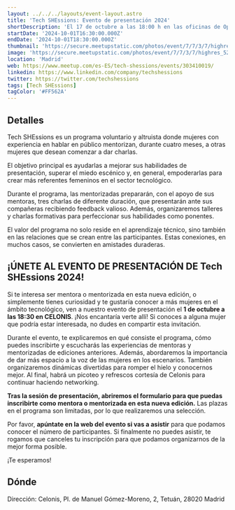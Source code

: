 ```yaml
---
layout: ../../../layouts/event-layout.astro
title: 'Tech SHEssions: Evento de presentación 2024'
shortDescription: 'El 17 de octubre a las 18:00 h en las oficinas de Openbank, únete a Codemotion para explorar cómo estandarizar, mejorar la seguridad y mantener aplicaciones móviles y microservicios de forma eficiente.'
startDate: '2024-10-01T16:30:00.000Z'
endDate: '2024-10-01T18:30:00.000Z'
thumbnail: 'https://secure.meetupstatic.com/photos/event/7/7/3/7/highres_523590519.webp'
image: 'https://secure.meetupstatic.com/photos/event/7/7/3/7/highres_523590519.webp'
location: 'Madrid'
web: https://www.meetup.com/es-ES/tech-shessions/events/303410019/
linkedin: https://www.linkedin.com/company/techshessions
twitter: https://twitter.com/techshessions
tags: [Tech SHEssions]
tagColor: '#FF562A'
---
```



## Detalles

Tech SHEssions es un programa voluntario y altruista donde mujeres con experiencia en hablar en público mentorizan, durante cuatro meses, a otras mujeres que desean comenzar a dar charlas.

El objetivo principal es ayudarlas a mejorar sus habilidades de presentación, superar el miedo escénico y, en general, empoderarlas para crear más referentes femeninos en el sector tecnológico.

Durante el programa, las mentorizadas prepararán, con el apoyo de sus mentoras, tres charlas de diferente duración, que presentarán ante sus compañeras recibiendo feedback valioso. Además, organizaremos talleres y charlas formativas para perfeccionar sus habilidades como ponentes.

El valor del programa no solo reside en el aprendizaje técnico, sino también en las relaciones que se crean entre las participantes. Estas conexiones, en muchos casos, se convierten en amistades duraderas.

## ¡ÚNETE AL EVENTO DE PRESENTACIÓN DE Tech SHEssions 2024!

Si te interesa ser mentora o mentorizada en esta nueva edición, o simplemente tienes curiosidad y te gustaría conocer a más mujeres en el ámbito tecnológico, ven a nuestro evento de presentación el **1 de octubre a las 18:30 en CELONIS**. ¡Nos encantaría verte allí! Si conoces a alguna mujer que podría estar interesada, no dudes en compartir esta invitación.

Durante el evento, te explicaremos en qué consiste el programa, cómo puedes inscribirte y escucharás las experiencias de mentoras y mentorizadas de ediciones anteriores. Además, abordaremos la importancia de dar más espacio a la voz de las mujeres en los escenarios. También organizaremos dinámicas divertidas para romper el hielo y conocernos mejor. Al final, habrá un picoteo y refrescos cortesía de Celonis para continuar haciendo networking.

**Tras la sesión de presentación, abriremos el formulario para que puedas inscribirte como mentora o mentorizada en esta nueva edición.** Las plazas en el programa son limitadas, por lo que realizaremos una selección.

Por favor, **apúntate en la web del evento si vas a asistir** para que podamos conocer el número de participantes. Si finalmente no puedes asistir, te rogamos que canceles tu inscripción para que podamos organizarnos de la mejor forma posible.

¡Te esperamos!

## Dónde

Dirección: Celonis, Pl. de Manuel Gómez-Moreno, 2, Tetuán, 28020 Madrid

<GoogleMap
  src="https://www.google.com/maps/embed?pb=!1m18!1m12!1m3!1d3036.2182517578926!2d-3.6963903870525376!3d40.448306153595574!2m3!1f0!2f0!3f0!3m2!1i1024!2i768!4f13.1!3m3!1m2!1s0xd4229765f97a3f7%3A0xeb04f5a48e9a6815!2sCelonis%20SL!5e0!3m2!1ses!2ses!4v1727327375349!5m2!1ses!2ses"
  ariaLabel="Celonis, Pl. de Manuel Gómez-Moreno, 2, Tetuán, 28020 Madrid"
/>

